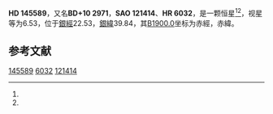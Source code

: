 {{Starbox begin
| name = HD 145589
}}
{{Starbox observe
| epoch = [[J2000.0|J2000.0]]
| constell = {{星座名待查}}<ref name=SIMBAD>{{cite web
 | url=http://simbad.u-strasbg.fr/simbad/sim-id?Ident=HR+6032
 | title=Pulsating variable Star
 | publisher=Centre de Données astronomiques de Strasbourg
 | work=SIMBAD
 | accessdate=2012-07-13
 | archive-date=2016-03-18
 | archive-url=https://web.archive.org/web/20160318091126/http://simbad.u-strasbg.fr/simbad/sim-id?Ident=HR+6032
 | dead-url=no
 }}</ref><ref name=DATA>{{cite web
 | url=http://vizier.u-strasbg.fr/viz-bin/VizieR-5?-out.add=.&-source=5050&-corr=PK=HR&-out.max=9999&HR=6032
 | title=VizieR Detailed Page
 | accessdate=2012-07-13
 | archive-url=https://web.archive.org/web/20190216085009/http://vizier.u-strasbg.fr/viz-bin/VizieR-5?-out.add=.&-source=5050&-corr=PK=HR&-out.max=9999&HR=6032
 | archive-date=2019-02-16
 | dead-url=yes
 }}</ref>
| 星官 = 
| ra = {{RA|16|11|29.7}}<ref name=SIMBAD /><ref name=DATA />
| dec = {{DEC|+9|42|45}}<ref name=SIMBAD /><ref name=DATA />
| appmag_v = 6.53<ref name=SIMBAD /><ref name=DATA />
}}
{{Starbox character
| class = F0IV<ref name=SIMBAD /><ref name=DATA />
| b-v = 0.24<ref name=SIMBAD /><ref name=DATA />
| u-b = 0.1<ref name=SIMBAD /><ref name=DATA />
| r-i = <ref name=SIMBAD /><ref name=DATA />
| variable = 
}}
{{Starbox astrometry
| radial_v = 0.1
| prop_mo_ra = -27
| parallax = 
| p_error = 
}}
{{Starbox catalog
| names =BD+10 2971，[[SAO星表|SAO]] 121414，[[HD星表|HD]] 145589，[[HR星表|HR]] 6032}}
{{Starbox reference |Simbad=HR+6032}}
{{Starbox end}}

'''HD 145589'''，又名'''BD+10 2971'''，'''SAO 121414'''、'''HR 6032'''，是一颗恒星<ref name=SIMBAD /><ref name=DATA />，视星等为6.53，位于[[銀道座標系|銀經]]22.53，[[銀道座標系|銀緯]]39.84，其[[B1900.0|B1900.0]]坐标为赤經{{RA|16|6|42.7}}，赤緯{{DEC|+9|39.84|18}}。

== 参考文献 ==
{{reflist}}

{{star-stub}}

[[Category:HD和HDE天體|145589]]
[[Category:HR天體|6032]]
[[Category:SAO天體|121414]]